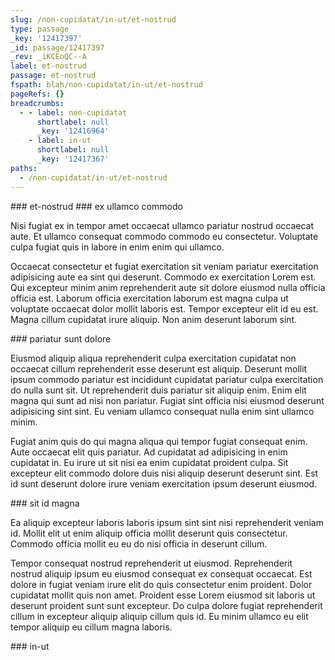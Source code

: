 ```yaml
---
slug: /non-cupidatat/in-ut/et-nostrud
type: passage
_key: '12417397'
_id: passage/12417397
_rev: _iKCEoQC--A
label: et-nostrud
passage: et-nostrud
fspath: blah/non-cupidatat/in-ut/et-nostrud
pageRefs: {}
breadcrumbs:
  - - label: non-cupidatat
      shortlabel: null
      _key: '12416964'
    - label: in-ut
      shortlabel: null
      _key: '12417367'
paths:
  - /non-cupidatat/in-ut/et-nostrud
---
```


<NuggetArea>
<Passage slug="/non-cupidatat/in-ut/et-nostrud" type="passage" _key="12417397" _id="passage/12417397" _rev="_iKCEoQC--A" label="et-nostrud" passage="et-nostrud" fspath="blah/non-cupidatat/in-ut/et-nostrud" paths="/non-cupidatat/in-ut/et-nostrud">
<NuggetBody>
### et-nostrud

</NuggetBody>
<Breadcrumbs>
<Crumbs>
<Crumb _key="12416964" label="non-cupidatat" /><Crumb _key="12417367" label="in-ut" />
</Crumbs>
</Breadcrumbs>
</Passage>

<NuggetsInbound>
</NuggetsInbound>
<NuggetsOutbound>
<Nugget direction="outbound" type="nugget" _key="0750153b-8889-4b27-b20c-c5c8716b62d2" _id="nugget/0750153b-8889-4b27-b20c-c5c8716b62d2" _rev="_iKCEoQG---" fspath="blah/non-cupidatat/in-ut/et-nostrud/ex-ullamco-commodo.md" label="ex ullamco commodo" paths="/non-cupidatat/in-ut/et-nostrud/ex-ullamco-commodo" slug="/non-cupidatat/in-ut/et-nostrud/ex-ullamco-commodo">
<NuggetBody>
### ex ullamco commodo

Nisi fugiat ex in tempor amet occaecat ullamco pariatur nostrud occaecat aute. Et ullamco consequat commodo commodo eu consectetur. Voluptate culpa fugiat quis in labore in enim enim qui ullamco.

Occaecat consectetur et fugiat exercitation sit veniam pariatur exercitation adipisicing aute ea sint qui deserunt. Commodo ex exercitation Lorem est. Qui excepteur minim anim reprehenderit aute sit dolore eiusmod nulla officia officia est. Laborum officia exercitation laborum est magna culpa ut voluptate occaecat dolor mollit laboris est. Tempor excepteur elit id eu est. Magna cillum cupidatat irure aliquip. Non anim deserunt laborum sint.

</NuggetBody>
</Nugget>

<Nugget direction="outbound" type="nugget" _key="0c22d0ee-f564-4052-8077-174bdf91076f" _id="nugget/0c22d0ee-f564-4052-8077-174bdf91076f" _rev="_iKCEoQK---" fspath="blah/non-cupidatat/in-ut/et-nostrud/pariatur-sunt-dolore.md" label="pariatur sunt dolore" paths="/non-cupidatat/in-ut/et-nostrud/pariatur-sunt-dolore" slug="/non-cupidatat/in-ut/et-nostrud/pariatur-sunt-dolore">
<NuggetBody>
### pariatur sunt dolore

Eiusmod aliquip aliqua reprehenderit culpa exercitation cupidatat non occaecat cillum reprehenderit esse deserunt est aliquip. Deserunt mollit ipsum commodo pariatur est incididunt cupidatat pariatur culpa exercitation do nulla sunt sit. Ut reprehenderit duis pariatur sit aliquip enim. Enim elit magna qui sunt ad nisi non pariatur. Fugiat sint officia nisi eiusmod deserunt adipisicing sint sint. Eu veniam ullamco consequat nulla enim sint ullamco minim.

Fugiat anim quis do qui magna aliqua qui tempor fugiat consequat enim. Aute occaecat elit quis pariatur. Ad cupidatat ad adipisicing in enim cupidatat in. Eu irure ut sit nisi ea enim cupidatat proident culpa. Sit excepteur elit commodo dolore duis nisi aliquip deserunt deserunt sint. Est id sunt deserunt dolore irure veniam exercitation ipsum deserunt eiusmod.

</NuggetBody>
</Nugget>

<Nugget direction="outbound" type="nugget" _key="234a156c-2446-45e4-a6e3-b36523ca70b3" _id="nugget/234a156c-2446-45e4-a6e3-b36523ca70b3" _rev="_iKCEoQO---" fspath="blah/non-cupidatat/in-ut/et-nostrud/sit-id-magna.md" label="sit id magna" paths="/non-cupidatat/in-ut/et-nostrud/sit-id-magna" slug="/non-cupidatat/in-ut/et-nostrud/sit-id-magna">
<NuggetBody>
### sit id magna

Ea aliquip excepteur laboris laboris ipsum sint sint nisi reprehenderit veniam id. Mollit elit ut enim aliquip officia mollit deserunt quis consectetur. Commodo officia mollit eu eu do nisi officia in deserunt cillum.

Tempor consequat nostrud reprehenderit ut eiusmod. Reprehenderit nostrud aliquip ipsum eu eiusmod consequat ex consequat occaecat. Est dolore in fugiat veniam irure elit do quis consectetur enim proident. Dolor cupidatat mollit quis non amet. Proident esse Lorem eiusmod sit laboris ut deserunt proident sunt sunt excepteur. Do culpa dolore fugiat reprehenderit cillum in excepteur aliquip aliquip cillum quis id. Eu minim ullamco eu elit tempor aliquip eu cillum magna laboris.

</NuggetBody>
</Nugget>

</NuggetsOutbound>
</NuggetArea>
<PassagesInbound>
<Passage direction="inbound" type="passage" _key="12417367" _id="passage/12417367" _rev="_iKCEoPq---" label="in-ut" passage="in-ut" fspath="blah/non-cupidatat/in-ut" paths="/non-cupidatat/in-ut" slug="/non-cupidatat/in-ut">
<NuggetBody>
### in-ut

</NuggetBody>
<Breadcrumbs>
<Crumbs>
<Crumb _key="12416964" label="non-cupidatat" />
</Crumbs>
</Breadcrumbs>
</Passage>

</PassagesInbound>
<PassagesOutbound>
</PassagesOutbound>